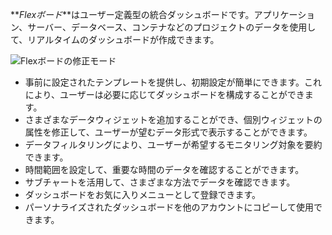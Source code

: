 **_Flexボード_**はユーザー定義型の統合ダッシュボードです。アプリケーション、サーバー、データベース、コンテナなどのプロジェクトのデータを使用して、リアルタイムのダッシュボードが作成できます。

![Flexボードの修正モード](/img/flex-board-mod.png)

-   事前に設定されたテンプレートを提供し、初期設定が簡単にできます。これにより、ユーザーは必要に応じてダッシュボードを構成することができます。
-   さまざまなデータウィジェットを追加することができ、個別ウィジェットの属性を修正して、ユーザーが望むデータ形式で表示することができます。
-   データフィルタリングにより、ユーザーが希望するモニタリング対象を要約できます。
-   時間範囲を設定して、重要な時間のデータを確認することができます。
-   サブチャートを活用して、さまざまな方法でデータを確認できます。
-   ダッシュボードをお気に入りメニューとして登録できます。
-   パーソナライズされたダッシュボードを他のアカウントにコピーして使用できます。
